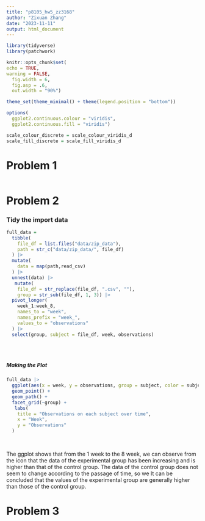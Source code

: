 ```yaml
---
title: "p8105_hw5_zz3168"
author: "Zixuan Zhang"
date: "2023-11-11"
output: html_document
---
```


```r
library(tidyverse)
library(patchwork)

knitr::opts_chunk$set(
echo = TRUE,
warning = FALSE,
  fig.width = 6,
  fig.asp = .6,
  out.width = "90%")

theme_set(theme_minimal() + theme(legend.position = "bottom"))

options(
  ggplot2.continuous.colour = "viridis",
  ggplot2.continuous.fill = "viridis")

scale_colour_discrete = scale_colour_viridis_d
scale_fill_discrete = scale_fill_viridis_d
```

# Problem 1
```r

```

# Problem 2
### Tidy the import data
```r
full_data =
  tibble(
    file_df = list.files("data/zip_data"),
    path = str_c("data/zip_data/", file_df)
  ) |> 
  mutate(
    data = map(path,read_csv)
  ) |> 
  unnest(data) |>
   mutate(
    file_df = str_replace(file_df, ".csv", ""),
    group = str_sub(file_df, 1, 3)) |>
  pivot_longer(
    week_1:week_8,
    names_to = "week",
    names_prefix = "week_",
    values_to = "observations"
  ) |> 
  select(group, subject = file_df, week, observations)
  

  
```

##### Making the Plot
```r
full_data |> 
  ggplot(aes(x = week, y = observations, group = subject, color = subject)) + 
  geom_point() + 
  geom_path() + 
  facet_grid(~group) +
   labs(
    title = "Observations on each subject over time",
    x = "Week",
    y = "Observations"
  )
  
  
```
The ggplot shows that from the 1 week to the 8 week, we can observe from the icon that the data of the experimental group has been increasing and is higher than that of the control group. The data of the control group does not seem to change according to the passage of time, so we It can be concluded that the values of the experimental group are generally higher than those of the control group.

# Problem 3
